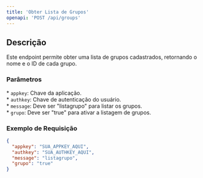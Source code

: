 ```yaml
---
title: 'Obter Lista de Grupos'
openapi: 'POST /api/groups'
---
```


## Descrição

Este endpoint permite obter uma lista de grupos cadastrados, retornando o nome e o ID de cada grupo.

### Parâmetros

\* `appkey`: Chave da aplicação.  
\* `authkey`: Chave de autenticação do usuário.  
\* `message`: Deve ser "listagrupo" para listar os grupos.  
\* `grupo`: Deve ser "true" para ativar a listagem de grupos.

### Exemplo de Requisição

```json
{
  "appkey": "SUA_APPKEY_AQUI",
  "authkey": "SUA_AUTHKEY_AQUI",
  "message": "listagrupo",
  "grupo": "true"
}
